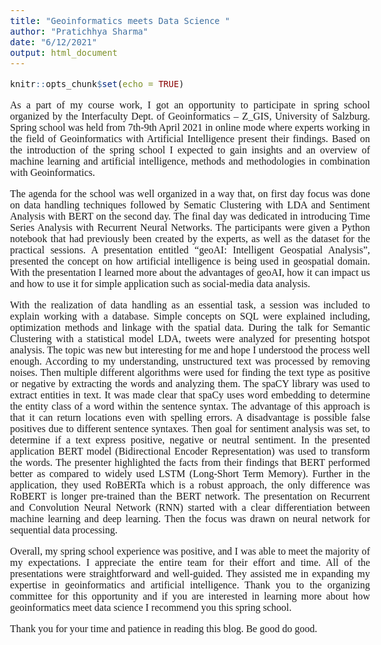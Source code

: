 ```yaml
---
title: "Geoinformatics meets Data Science "
author: "Pratichhya Sharma"
date: "6/12/2021"
output: html_document
---
```


```r
knitr::opts_chunk$set(echo = TRUE)
```
<style> body {text-align: justify; font-family: Times New Roman;
  font-size: 12pt;
}</style> <!-- Justify text. -->


As a part of my course work, I got an opportunity to participate in spring school organized by the Interfaculty Dept. of Geoinformatics – Z_GIS, University of Salzburg. Spring school was held from 7th-9th April 2021 in online mode where experts working in the field of Geoinformatics with Artificial Intelligence present their findings. Based on the introduction of the spring school I expected to gain insights and an overview of machine learning and artificial intelligence, methods and methodologies in combination with Geoinformatics.

The agenda for the school was well organized in a way that, on first day focus was done on data handling techniques followed by Sematic Clustering with LDA and Sentiment Analysis with BERT on the second day. The final day was dedicated in introducing Time Series Analysis with Recurrent Neural Networks. The participants were given a Python notebook that had previously been created by the experts, as well as the dataset for the practical sessions. A presentation entitled "geoAI: Intelligent Geospatial Analysis", presented the concept on how artificial intelligence is being used in geospatial domain. With the presentation I learned more about the advantages of geoAI, how it can impact us and how to use it for simple application such as social-media data analysis. 

With the realization of data handling as an essential task, a session was included to explain working with a database. Simple concepts on SQL were explained including, optimization methods and linkage with the spatial data. During the talk for Semantic Clustering with a statistical model LDA, tweets were analyzed for presenting hotspot analysis. The topic was new but interesting for me and hope I understood the process well enough. According to my understanding, unstructured text was processed by removing noises. Then multiple different algorithms were used for finding the text type as positive or negative by extracting the words and analyzing them. The spaCY library was used to extract entities in text. It was made clear that spaCy uses word embedding to determine the entity class of a word within the sentence syntax. The advantage of this approach is that it can return locations even with spelling errors. A disadvantage is possible false positives due to different sentence syntaxes.
Then goal for sentiment analysis was set, to determine if a text express positive, negative or neutral sentiment. In the presented application BERT model (Bidirectional Encoder Representation) was used to transform the words. The presenter highlighted the facts from their findings that BERT performed better as compared to widely used LSTM (Long-Short Term Memory). Further in the application, they used RoBERTa which is a robust approach, the only difference was RoBERT is longer pre-trained than the BERT network. The presentation on Recurrent and Convolution Neural Network (RNN) started with a clear differentiation between machine learning and deep learning. Then the focus was drawn on neural network for sequential data processing.

Overall, my spring school experience was positive, and I was able to meet the majority of my expectations. I appreciate the entire team for their effort and time. All of the presentations were straightforward and well-guided. They assisted me in expanding my expertise in geoinformatics and artificial intelligence. Thank you to the organizing committee for this opportunity and if you are interested in learning more about how geoinformatics meet data science I recommend you this spring school.

Thank you for your time and patience in reading this blog. Be good do good.

